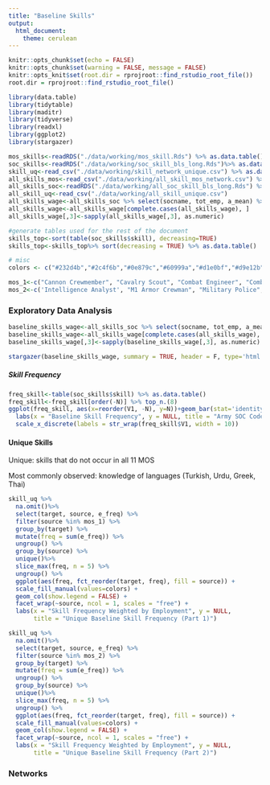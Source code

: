 ```yaml
---
title: "Baseline Skills"
output: 
  html_document:
    theme: cerulean
---
```


```r
knitr::opts_chunk$set(echo = FALSE)
knitr::opts_chunk$set(warning = FALSE, message = FALSE) 
knitr::opts_knit$set(root.dir = rprojroot::find_rstudio_root_file())
root.dir = rprojroot::find_rstudio_root_file()

library(data.table)
library(tidytable)
library(maditr)
library(tidyverse)
library(readxl)
library(ggplot2)
library(stargazer)

mos_skills<-readRDS("./data/working/mos_skill.Rds") %>% as.data.table()
soc_skills<-readRDS("./data/working/soc_skill_bls_long.Rds")%>% as.data.table()
skill_uq<-read_csv("./data/working/skill_network_unique.csv") %>% as.data.table()
all_skills_mos<-read_csv("./data/working/all_skill_mos_network.csv") %>% as.data.table()
all_skills_soc<-readRDS("./data/working/all_soc_skill_bls_long.Rds") %>% as.data.table()
all_skill_uq<-read_csv("./data/working/all_skill_unique.csv")
all_skills_wage<-all_skills_soc %>% select(socname, tot_emp, a_mean) %>% unique()
all_skills_wage<-all_skills_wage[complete.cases(all_skills_wage), ]
all_skills_wage[,3]<-sapply(all_skills_wage[,3], as.numeric)

#generate tables used for the rest of the document
skills_top<-sort(table(soc_skills$skill), decreasing=TRUE)
skills_top<-skills_top%>% sort(decreasing = TRUE) %>% as.data.table()

# misc
colors <- c("#232d4b","#2c4f6b","#0e879c","#60999a","#d1e0bf","#d9e12b","#e6ce3a","#e6a01d","#e57200","#fdfdfd")

mos_1<-c("Cannon Crewmember", "Cavalry Scout", "Combat Engineer", "Combat Medic Specialist", "Infantryman")
mos_2<-c('Intelligence Analyst', "M1 Armor Crewman", "Military Police", "Unit Supply Specialist", "Wheeled Vehicle Repairer")

```

### Exploratory Data Analysis

```r
baseline_skills_wage<-all_skills_soc %>% select(socname, tot_emp, a_mean) %>% unique()
baseline_skills_wage<-all_skills_wage[complete.cases(all_skills_wage), ]
baseline_skills_wage[,3]<-sapply(baseline_skills_wage[,3], as.numeric)
```
```r
stargazer(baseline_skills_wage, summary = TRUE, header = F, type='html')
```

#####  Skill Frequency
```r
freq_skill<-table(soc_skills$skill) %>% as.data.table()
freq_skill<-freq_skill[order(-N)] %>% top_n.(8)
ggplot(freq_skill, aes(x=reorder(V1, -N), y=N))+geom_bar(stat='identity', fill=colors[1]) +
  labs(x = "Baseline Skill Frequency", y = NULL, title = "Army SOC Code Baseline Skills")+
  scale_x_discrete(labels = str_wrap(freq_skill$V1, width = 10))
```

#### Unique Skills
Unique: skills that do not occur in all 11 MOS

Most commonly observed: knowledge of languages (Turkish, Urdu, Greek, Thai)
```r
skill_uq %>%
  na.omit()%>%
  select(target, source, e_freq) %>%
  filter(source %in% mos_1) %>%
  group_by(target) %>%
  mutate(freq = sum(e_freq)) %>%
  ungroup() %>%
  group_by(source) %>%
  unique()%>%
  slice_max(freq, n = 5) %>%
  ungroup() %>%
  ggplot(aes(freq, fct_reorder(target, freq), fill = source)) +
  scale_fill_manual(values=colors) +
  geom_col(show.legend = FALSE) +
  facet_wrap(~source, ncol = 1, scales = "free") +
  labs(x = "Skill Frequency Weighted by Employment", y = NULL,
       title = "Unique Baseline Skill Frequency (Part 1)")
```

```r
skill_uq %>%
  na.omit()%>%
  select(target, source, e_freq) %>%
  filter(source %in% mos_2) %>%
  group_by(target) %>%
  mutate(freq = sum(e_freq)) %>%
  ungroup() %>%
  group_by(source) %>%
  unique()%>%
  slice_max(freq, n = 5) %>%
  ungroup() %>%
  ggplot(aes(freq, fct_reorder(target, freq), fill = source)) +
  scale_fill_manual(values=colors) +
  geom_col(show.legend = FALSE) +
  facet_wrap(~source, ncol = 1, scales = "free") +
  labs(x = "Skill Frequency Weighted by Employment", y = NULL,
       title = "Unique Baseline Skill Frequency (Part 2)")
```

### Networks
